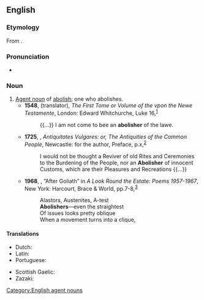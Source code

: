 ==English==

===Etymology===
From {{suffix|en|abolish|er|id2=agent noun}}.

===Pronunciation===
* {{a|US}} {{IPA|en|/əˈbɑl.ɪʃ.ɚ/|/əˈbɑl.əʃ.ɚ/}}

===Noun===
{{en-noun}}

# [[agent noun|Agent noun]] of [[abolish]]; one who abolishes. {{defdate|From the 16<sup>th</sup> century.}}
#* '''1548''', {{w|Nicholas Udall}} (translator), ''The First Tome or Volume of the {{w|Paraphrases of Erasmus|Paraphrase of Erasmus}} vpon the Newe Testamente'', London: Edward Whitchurche, Luke 16,<sup>[http://name.umdl.umich.edu/A16036.0001.001]</sup>
#*: {{...}} I am not come to bee an '''abolisher''' of the lawe.
#* '''1725''', {{w|Henry Bourne}}, ''Antiquitates Vulgares: or, The Antiquities of the Common People'', Newcastle: for the author, Preface, p.{{nbsp}}x,<sup>[http://name.umdl.umich.edu/004875177.0001.000]</sup>
#*: I would not be thought a Reviver of old Rites and Ceremonies to the Burdening of the People, nor an '''Abolisher''' of innocent Customs, which are their Pleasures and Recreations {{...}}
#* '''1968''', {{w|Kingsley Amis}}, “After Goliath” in ''A Look Round the Estate: Poems 1957-1967'', New York: Harcourt, Brace & World, pp.{{nbsp}}7-8,<sup>[https://archive.org/details/lookroundestate00amis]</sup>
#*: Alastors, Austenites, A-test
#*: '''Abolishers'''—even the straightest
#*: Of issues looks pretty oblique
#*: When a movement turns into a clique,
#*:

====Translations====
{{trans-top|one who abolishes}}
* Dutch: {{t|nl|afschaffer}}
* Latin: {{t|la|abolitor|m}}
* Portuguese: {{t|pt|abolidor|m}}
{{trans-mid}}
* Scottish Gaelic: {{t|gd|mì-laghachair}}
* Zazaki: {{t|zza|wedarder|c}}
{{trans-bottom}}

[[Category:English agent nouns]]